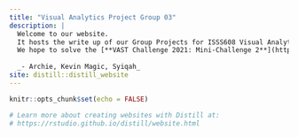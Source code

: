 ```yaml
---
title: "Visual Analytics Project Group 03"
description: |
  Welcome to our website. 
  It hosts the write up of our Group Projects for ISSS608 Visual Analytics and Applications!
  We hope to solve the [**VAST Challenge 2021: Mini-Challenge 2**](https://vast-challenge.github.io/2021/MC2.html) by analyzing the movement tracking data and financial transactions of Kronos-based employees of GAStech. 
  
  _- Archie, Kevin Magic, Syiqah_
site: distill::distill_website
---
```


```r
knitr::opts_chunk$set(echo = FALSE)

# Learn more about creating websites with Distill at:
# https://rstudio.github.io/distill/website.html

```

